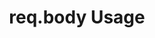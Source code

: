 ---
id: "express_med_004"
questionType: "MULTIPLE_CHOICE"
title: "req.body Usage"
description: "Which middleware is required to populate req.body in Express?"
difficulty: "MEDIUM"
category: "Express"
options:
  - "express.static"
  - "express.json"
  - "express.router"
  - "express.view"
correctAnswer: 1
---